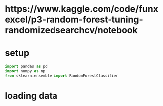# https://www.kaggle.com/code/funxexcel/p3-random-forest-tuning-randomizedsearchcv/notebook
# setup 
```python
import pandas as pd
import numpy as np
from sklearn.ensemble import RandomForestClassifier
```

# loading data 
```python

```
```python

```
